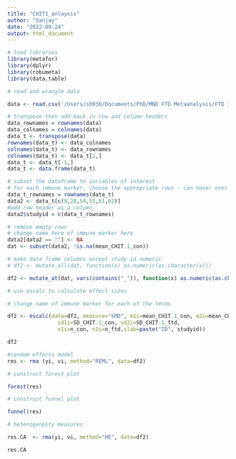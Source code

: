 ```yaml
---
title: "CHIT1_anlaysis"
author: "Sanjay"
date: "2022-09-24"
output: html_document
---
```


```r
# load libraries 
library(metafor)
library(dplyr)
library(robumeta)
library(data.table)


```

```r
# read and wrangle data 

data <- read.csv('/Users/sb930/Documents/PhD/MND FTD Metaanalysis/FTD IF review - TC2_v2.csv', header=TRUE)

# transpose then add back in row and column headers 
data_rownames = rownames(data)
data_colnames = colnames(data)
data_t <- transpose(data)
rownames(data_t) <- data_colnames
colnames(data_t) <- data_rownames
colnames(data_t) <- data_t[1,]
data_t <- data_t[-1,]
data_t <- data.frame(data_t)

# subset the dataframe to variables of interest 
# for each immune marker, choose the appropriate rows - can hover over R to get the column number when viewing
data_t_rownames = rownames(data_t)
data2 <- data_t[c(9,28,54,55,61,62)]
#add row header as a column
data2$studyid = c(data_t_rownames)

# remove empty rows
# change name here of immune marker here 
data2[data2 == ""] <- NA    
dat <- subset(data2, !is.na(mean_CHIT.1_con))

```


```r
# make data frame columns except study id numeric
# df2 <- mutate_all(dat, function(x) as.numeric(as.character(x)))

df2 <- mutate_at(dat, vars(contains("_")), function(x) as.numeric(as.character(x)))

```


```r
# use escalc to calculate effect sizes 

# change name of immune marker for each of the terms

df2 <- escalc(data=df2, measure="SMD", m1i=mean_CHIT.1_con, m2i=mean_CHIT.1_ftd,
                sd1i=SD_CHIT.1_con, sd2i=SD_CHIT.1_ftd,
                n1i=n_con, n2i=n_ftd,slab=paste("ID", studyid))

df2

```


```r
#random effects model 
res <- rma (yi, vi, method="REML", data=df2)
```


```r
# construct forest plot 

forest(res) 

```

```r
# construct funnel plot 

funnel(res) 

```

```r
# heterogeneity measures

res.CA  <- rma(yi, vi, method="HE", data=df2)

res.CA

```